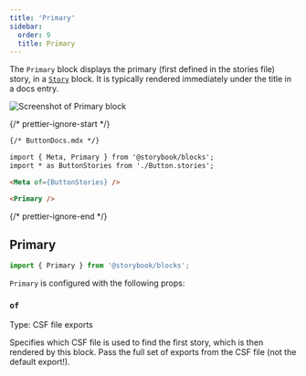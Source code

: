 ```yaml
---
title: 'Primary'
sidebar:
  order: 9
  title: Primary
---
```


<YouTubeCallout id="uAA1JvLcl-w" title="Avoid Documentation Nightmares with Storybook's Primary Doc Block" params="start=209" />

The `Primary` block displays the primary (first defined in the stories file) story, in a [`Story`](./doc-block-story.md) block. It is typically rendered immediately under the title in a docs entry.

![Screenshot of Primary block](./doc-block-primary.png)

{/* prettier-ignore-start */}

```md
{/* ButtonDocs.mdx */}

import { Meta, Primary } from '@storybook/blocks';
import * as ButtonStories from './Button.stories';

<Meta of={ButtonStories} />

<Primary />
```

{/* prettier-ignore-end */}

## Primary

```js
import { Primary } from '@storybook/blocks';
```

`Primary` is configured with the following props:

### `of`

Type: CSF file exports

Specifies which CSF file is used to find the first story, which is then rendered by this block. Pass the full set of exports from the CSF file (not the default export!).

